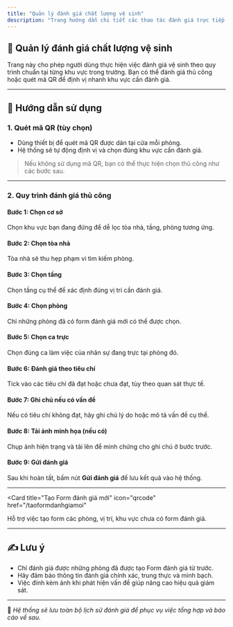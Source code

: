 ```yaml
---
title: "Quản lý đánh giá chất lượng vệ sinh"
description: "Trang hướng dẫn chi tiết các thao tác đánh giá trực tiếp tại khu vực, bao gồm quét mã QR, chọn khu vực, đánh giá tiêu chí, và gửi kết quả trong hệ thống quản lý chất lượng vệ sinh tại Trường ĐH Sư Phạm TP.HCM."
---
```


## 🧽 Quản lý đánh giá chất lượng vệ sinh

Trang này cho phép người dùng thực hiện việc đánh giá vệ sinh theo quy trình chuẩn tại từng khu vực trong trường. Bạn có thể đánh giá thủ công hoặc quét mã QR để định vị nhanh khu vực cần đánh giá.

---

## 🧭 Hướng dẫn sử dụng

### 1. Quét mã QR (tùy chọn)

- Dùng thiết bị để quét mã QR được dán tại cửa mỗi phòng.
- Hệ thống sẽ tự động định vị và chọn đúng khu vực cần đánh giá.

> Nếu không sử dụng mã QR, bạn có thể thực hiện chọn thủ công như các bước sau.

---

### 2. Quy trình đánh giá thủ công

#### Bước 1: Chọn cơ sở  
Chọn khu vực bạn đang đứng để dễ lọc tòa nhà, tầng, phòng tương ứng.

#### Bước 2: Chọn tòa nhà  
Tòa nhà sẽ thu hẹp phạm vi tìm kiếm phòng.

#### Bước 3: Chọn tầng  
Chọn tầng cụ thể để xác định đúng vị trí cần đánh giá.

#### Bước 4: Chọn phòng  
Chỉ những phòng đã có form đánh giá mới có thể được chọn.

#### Bước 5: Chọn ca trực  
Chọn đúng ca làm việc của nhân sự đang trực tại phòng đó.

#### Bước 6: Đánh giá theo tiêu chí  
Tick vào các tiêu chí đã đạt hoặc chưa đạt, tùy theo quan sát thực tế.

#### Bước 7: Ghi chú nếu có vấn đề  
Nếu có tiêu chí không đạt, hãy ghi chú lý do hoặc mô tả vấn đề cụ thể.

#### Bước 8: Tải ảnh minh họa (nếu có)  
Chụp ảnh hiện trạng và tải lên để minh chứng cho ghi chú ở bước trước.

#### Bước 9: Gửi đánh giá  
Sau khi hoàn tất, bấm nút **Gửi đánh giá** để lưu kết quả vào hệ thống.

---

<CardGroup cols="3">

<Card
  title="Tạo Form đánh giá mới"
  icon="qrcode"
  href="/taoformdanhgiamoi"
>
  Hỗ trợ việc tạo form các phòng, vị trí, khu vực chưa có form đánh giá.
</Card>

</CardGroup>

---

## ✍️ Lưu ý

- Chỉ đánh giá được những phòng đã được tạo Form đánh giá từ trước.
- Hãy đảm bảo thông tin đánh giá chính xác, trung thực và minh bạch.
- Việc đính kèm ảnh khi phát hiện vấn đề giúp nâng cao hiệu quả giám sát.

---

📍 *Hệ thống sẽ lưu toàn bộ lịch sử đánh giá để phục vụ việc tổng hợp và báo cáo về sau.*
